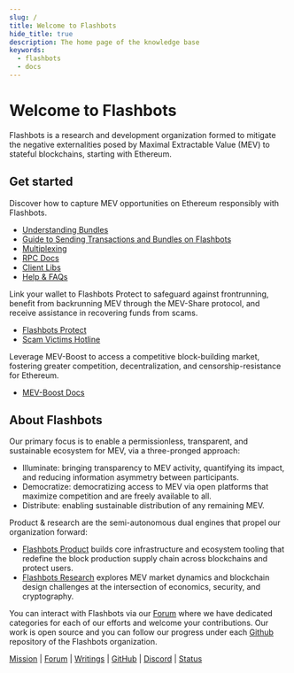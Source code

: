 ```yaml
---
slug: /
title: Welcome to Flashbots
hide_title: true
description: The home page of the knowledge base
keywords:
  - flashbots
  - docs
---
```



# Welcome to Flashbots

Flashbots is a research and development organization formed to mitigate the negative externalities posed by Maximal Extractable Value (MEV) to stateful blockchains, starting with Ethereum.

## Get started

<Grid>
<GridBlock symbol="I." title="Searchers">

Discover how to capture MEV opportunities on Ethereum responsibly with Flashbots.

- [Understanding Bundles](/flashbots-auction/advanced/understanding-bundles)<br/>
- [Guide to Sending Transactions and Bundles on Flashbots](/guide-send-tx-bundle)<br/>
- [Multiplexing](/flashbots-auction/advanced/multiplexing)<br/>
- [RPC Docs](/flashbots-auction/advanced/rpc-endpoint)<br/>
- [Client Libs](/flashbots-auction/libraries/ethers-js-provider)<br/>
- [Help & FAQs](https://collective.flashbots.net/tags/c/searchers/12/question)

</GridBlock>
<GridBlock symbol="II." title="Eth Users">

Link your wallet to Flashbots Protect to safeguard against frontrunning, benefit from backrunning MEV through the MEV-Share protocol, and receive assistance in recovering funds from scams.

- [Flashbots Protect](/flashbots-protect/quick-start)
- [Scam Victims Hotline](https://whitehat.flashbots.net)

</GridBlock>
<GridBlock symbol="III." title="Validators, Builders & Relayers">

Leverage MEV-Boost to access a competitive block-building market, fostering greater competition, decentralization, and censorship-resistance for Ethereum.

- [MEV-Boost Docs](/flashbots-mev-boost/introduction)<br/>

</GridBlock>
</Grid>

## About Flashbots

Our primary focus is to enable a permissionless, transparent, and sustainable ecosystem for MEV, via a three-pronged approach:

- Illuminate: bringing transparency to MEV activity, quantifying its impact, and reducing information asymmetry between participants.
- Democratize: democratizing access to MEV via open platforms that maximize competition and are freely available to all.
- Distribute: enabling sustainable distribution of any remaining MEV.

Product & research are the semi-autonomous dual engines that propel our organization forward:

- [Flashbots Product](/) builds core infrastructure and ecosystem tooling that redefine the block production supply chain across blockchains and protect users.
- [Flashbots Research](https://github.com/flashbots/mev-research) explores MEV market dynamics and blockchain design challenges at the intersection of economics, security, and cryptography.

You can interact with Flashbots via our [Forum](https://collective.flashbots.net/) where we have dedicated categories for each of our efforts and welcome your contributions. Our work is open source and you can follow our progress under each [Github](https://github.com/flashbots/pm) repository of the Flashbots organization.

[Mission](https://writings.flashbots.net/frontrunning-mev-crisis) | [Forum](https://collective.flashbots.net/) | [Writings](https://writings.flashbots.net) | [GitHub](https://github.com/flashbots/pm) | [Discord](https://discord.gg/7hvTycdNcK) | [Status](https://status.flashbots.net)

